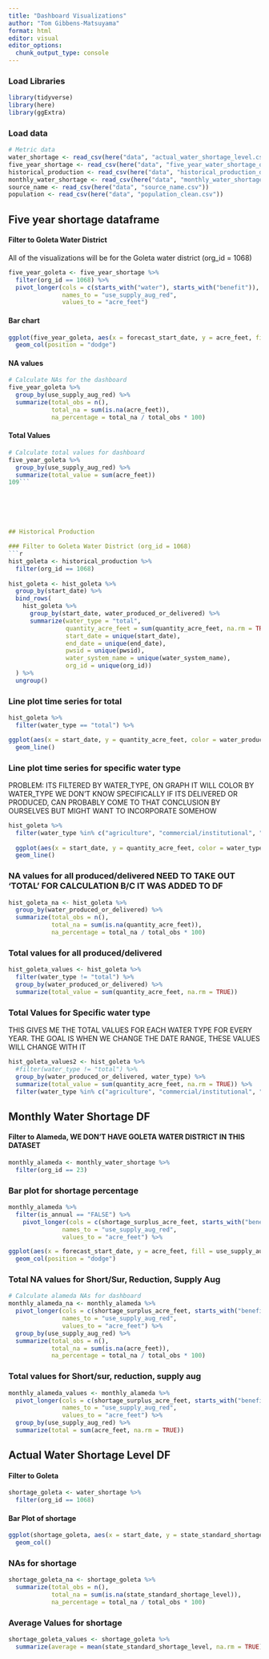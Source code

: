 ```yaml
---
title: "Dashboard Visualizations"
author: "Tom Gibbens-Matsuyama"
format: html
editor: visual
editor_options: 
  chunk_output_type: console
---
```


### Load Libraries
```r
library(tidyverse)
library(here)
library(ggExtra)
```

### Load data
```r
# Metric data
water_shortage <- read_csv(here("data", "actual_water_shortage_level.csv"))
five_year_shortage <- read_csv(here("data", "five_year_water_shortage_outlook.csv"))
historical_production <- read_csv(here("data", "historical_production_delivery.csv"))
monthly_water_shortage <- read_csv(here("data", "monthly_water_shortage_outlook.csv"))
source_name <- read_csv(here("data", "source_name.csv"))
population <- read_csv(here("data", "population_clean.csv"))
```


## Five year shortage dataframe

#### Filter to Goleta Water District
All of the visualizations will be for the Goleta water district (org_id = 1068)

```r
five_year_goleta <- five_year_shortage %>% 
  filter(org_id == 1068) %>% 
  pivot_longer(cols = c(starts_with("water"), starts_with("benefit")),
               names_to = "use_supply_aug_red",
               values_to = "acre_feet")
```

#### Bar chart
```r
ggplot(five_year_goleta, aes(x = forecast_start_date, y = acre_feet, fill = use_supply_aug_red)) +
  geom_col(position = "dodge")
```

#### NA values

```r
# Calculate NAs for the dashboard
five_year_goleta %>% 
  group_by(use_supply_aug_red) %>% 
  summarize(total_obs = n(),
            total_na = sum(is.na(acre_feet)),
            na_percentage = total_na / total_obs * 100)
```

#### Total Values
```r
# Calculate total values for dashboard
five_year_goleta %>% 
  group_by(use_supply_aug_red) %>% 
  summarize(total_value = sum(acre_feet))
109```






## Historical Production

### Filter to Goleta Water District (org_id = 1068)
```r
hist_goleta <- historical_production %>% 
  filter(org_id == 1068) 
  
hist_goleta <- hist_goleta %>%   
  group_by(start_date) %>% 
  bind_rows(
    hist_goleta %>% 
      group_by(start_date, water_produced_or_delivered) %>% 
      summarize(water_type = "total",
                quantity_acre_feet = sum(quantity_acre_feet, na.rm = TRUE),
                start_date = unique(start_date),
                end_date = unique(end_date),
                pwsid = unique(pwsid),
                water_system_name = unique(water_system_name),
                org_id = unique(org_id))
  ) %>% 
  ungroup()
```

### Line plot time series for total 

```r
hist_goleta %>% 
  filter(water_type == "total") %>% 

ggplot(aes(x = start_date, y = quantity_acre_feet, color = water_produced_or_delivered)) +
  geom_line()
```

### Line plot time series for specific water type
PROBLEM: ITS FILTERED BY WATER_TYPE, ON GRAPH IT WILL COLOR BY WATER_TYPE WE DON'T KNOW SPECIFICALLY IF ITS DELIVERED OR PRODUCED, CAN PROBABLY COME TO THAT CONCLUSION BY OURSELVES BUT MIGHT WANT TO INCORPORATE SOMEHOW

```r
hist_goleta %>% 
  filter(water_type %in% c("agriculture", "commercial/institutional", "groundwater wells", "other")) %>% 
  
  ggplot(aes(x = start_date, y = quantity_acre_feet, color = water_type, linetype = water_produced_or_delivered)) +
  geom_line()
```


### NA values for all produced/delivered NEED TO TAKE OUT 'TOTAL' FOR CALCULATION B/C IT WAS ADDED TO DF

```r
hist_goleta_na <- hist_goleta %>% 
  group_by(water_produced_or_delivered) %>% 
  summarize(total_obs = n(),
            total_na = sum(is.na(quantity_acre_feet)),
            na_percentage = total_na / total_obs * 100)
```


### Total values for all produced/delivered

```r
hist_goleta_values <- hist_goleta %>% 
  filter(water_type != "total") %>% 
  group_by(water_produced_or_delivered) %>% 
  summarize(total_value = sum(quantity_acre_feet, na.rm = TRUE))
```

### Total Values for Specific water type
THIS GIVES ME THE TOTAL VALUES FOR EACH WATER TYPE FOR EVERY YEAR. THE GOAL IS WHEN WE CHANGE THE DATE RANGE, THESE VALUES WILL CHANGE WITH IT
```r
hist_goleta_values2 <- hist_goleta %>% 
  #filter(water_type != "total") %>% 
  group_by(water_produced_or_delivered, water_type) %>% 
  summarize(total_value = sum(quantity_acre_feet, na.rm = TRUE)) %>% 
  filter(water_type %in% c("agriculture", "commercial/institutional", "groundwater wells", "other"))
```





## Monthly Water Shortage DF

#### Filter to Alameda, WE DON'T HAVE GOLETA WATER DISTRICT IN THIS DATASET
```r
monthly_alameda <- monthly_water_shortage %>% 
  filter(org_id == 23)
```

### Bar plot for shortage percentage

```r
monthly_alameda %>% 
  filter(is_annual == "FALSE") %>%
    pivot_longer(cols = c(shortage_surplus_acre_feet, starts_with("benefit")),
               names_to = "use_supply_aug_red",
               values_to = "acre_feet") %>% 

ggplot(aes(x = forecast_start_date, y = acre_feet, fill = use_supply_aug_red)) + 
  geom_col(position = "dodge")
```

### Total NA values for Short/Sur, Reduction, Supply Aug

```r
# Calculate alameda NAs for dashboard 
monthly_alameda_na <- monthly_alameda %>% 
  pivot_longer(cols = c(shortage_surplus_acre_feet, starts_with("benefit")),
               names_to = "use_supply_aug_red",
               values_to = "acre_feet") %>% 
  group_by(use_supply_aug_red) %>% 
  summarize(total_obs = n(),
            total_na = sum(is.na(acre_feet)),
            na_percentage = total_na / total_obs * 100)
```

### Total values for Short/sur, reduction, supply aug

```r
monthly_alameda_values <- monthly_alameda %>% 
  pivot_longer(cols = c(shortage_surplus_acre_feet, starts_with("benefit")),
               names_to = "use_supply_aug_red",
               values_to = "acre_feet") %>% 
  group_by(use_supply_aug_red) %>% 
  summarize(total = sum(acre_feet, na.rm = TRUE))

```




## Actual Water Shortage Level DF

#### Filter to Goleta
```r
shortage_goleta <- water_shortage %>% 
  filter(org_id == 1068)
```

#### Bar Plot of shortage

```r
ggplot(shortage_goleta, aes(x = start_date, y = state_standard_shortage_level)) +
  geom_col()
```

### NAs for shortage

```r
shortage_goleta_na <- shortage_goleta %>% 
  summarize(total_obs = n(),
            total_na = sum(is.na(state_standard_shortage_level)),
            na_percentage = total_na / total_obs * 100)
```

### Average Values for shortage

```r
shortage_goleta_values <- shortage_goleta %>% 
  summarize(average = mean(state_standard_shortage_level, na.rm = TRUE))
```

